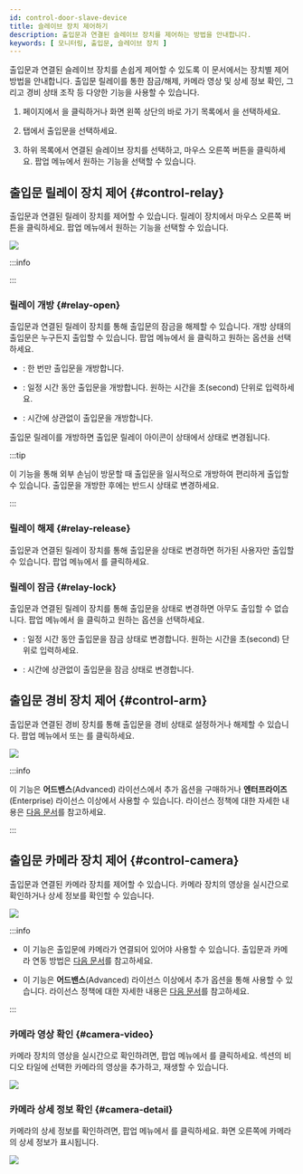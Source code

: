 ```yaml
---
id: control-door-slave-device
title: 슬레이브 장치 제어하기
description: 출입문과 연결된 슬레이브 장치를 제어하는 방법을 안내합니다.
keywords: [ 모니터링, 출입문, 슬레이브 장치 ]
---
```


출입문과 연결된 슬레이브 장치를 손쉽게 제어할 수 있도록 이 문서에서는 장치별 제어 방법을 안내합니다. 출입문 릴레이를 통한 잠금/해제, 카메라 영상 및 상세 정보 확인, 그리고 경비 상태 조작 등 다양한 기능을 사용할 수 있습니다.

1. <Cmd sid='shell.header.launcher' /> 페이지에서 <Cmd sid='shell.header.arena' />을 클릭하거나 화면 왼쪽 상단의 바로 가기 목록에서 <Cmd sid='shell.header.arena' />을 선택하세요. 

1. <Cmd sid='arena.tree.door.title' /> 탭에서 출입문을 선택하세요. 

1. 하위 목록에서 연결된 슬레이브 장치를 선택하고, 마우스 오른쪽 버튼을 클릭하세요. 팝업 메뉴에서 원하는 기능을 선택할 수 있습니다.


## 출입문 릴레이 장치 제어 {#control-relay}

출입문과 연결된 릴레이 장치를 제어할 수 있습니다. 릴레이 장치에서 마우스 오른쪽 버튼을 클릭하세요. 팝업 메뉴에서 원하는 기능을 선택할 수 있습니다.

<Image src='/img/biostarx-monitoring-door-relay-popup.png' />

:::info

<Glossary termid='relay'/>

:::

### 릴레이 개방 {#relay-open}

출입문과 연결된 릴레이 장치를 통해 출입문의 잠금을 해제할 수 있습니다. 개방 상태의 출입문은 누구든지 출입할 수 있습니다. 팝업 메뉴에서 <Cmd sid='arena.tree.contextMenu.unlock' />을 클릭하고 원하는 옵션을 선택하세요.

* <Cmd sid='arena.tree.contextMenu.unlockOnce' />: 한 번만 출입문을 개방합니다.

* <Cmd sid='arena.tree.contextMenu.unlockTimed' />: 일정 시간 동안 출입문을 개방합니다. 원하는 시간을 초(second) 단위로 입력하세요.

* <Cmd sid='arena.tree.contextMenu.unlockPermanent' />: 시간에 상관없이 출입문을 개방합니다.

출입문 릴레이를 개방하면 출입문 릴레이 아이콘이 <IcRelayLock /> 상태에서 <IcRelayUnlock /> 상태로 변경됩니다.

:::tip

이 기능을 통해 외부 손님이 방문할 때 출입문을 일시적으로 개방하여 편리하게 출입할 수 있습니다. 출입문을 개방한 후에는 반드시 <Cmd sid='arena.tree.contextMenu.normalize' /> 상태로 변경하세요.

:::

### 릴레이 해제 {#relay-release}

출입문과 연결된 릴레이 장치를 통해 출입문을 <Cmd sid='arena.tree.contextMenu.normalize' /> 상태로 변경하면 허가된 사용자만 출입할 수 있습니다. 팝업 메뉴에서 <Cmd sid='arena.tree.contextMenu.normalize' />를 클릭하세요. 

### 릴레이 잠금 {#relay-lock}

출입문과 연결된 릴레이 장치를 통해 출입문을 <Cmd sid='arena.tree.contextMenu.lock' /> 상태로 변경하면 아무도 출입할 수 없습니다. 팝업 메뉴에서 <Cmd sid='arena.tree.contextMenu.lock' />을 클릭하고 원하는 옵션을 선택하세요.

* <Cmd sid='arena.tree.contextMenu.unlockTimed' />: 일정 시간 동안 출입문을 잠금 상태로 변경합니다. 원하는 시간을 초(second) 단위로 입력하세요.

* <Cmd sid='arena.tree.contextMenu.lockPermanent' />: 시간에 상관없이 출입문을 잠금 상태로 변경합니다.


## 출입문 경비 장치 제어 {#control-arm}

출입문과 연결된 경비 장치를 통해 출입문을 경비 상태로 설정하거나 해제할 수 있습니다. 팝업 메뉴에서 <Cmd sid='arena.tree.contextMenu.arm' /> 또는 <Cmd sid='arena.tree.contextMenu.disarm' />를 클릭하세요.

<Image src='/img/biostarx-monitoring-door-arm-popup.png' className='none' />

:::info

이 기능은 **어드밴스**(Advanced) 라이선스에서 추가 옵션을 구매하거나 **엔터프라이즈**(Enterprise) 라이선스 이상에서 사용할 수 있습니다. 라이선스 정책에 대한 자세한 내용은 [다음 문서](licensing)를 참고하세요.

:::


## 출입문 카메라 장치 제어 {#control-camera}

출입문과 연결된 카메라 장치를 제어할 수 있습니다. 카메라 장치의 영상을 실시간으로 확인하거나 상세 정보를 확인할 수 있습니다.

<Image src='/img/biostarx-monitoring-door-camera-popup.png' />

:::info

* 이 기능은 출입문에 카메라가 연결되어 있어야 사용할 수 있습니다. 출입문과 카메라 연동 방법은 [다음 문서](settings-videos-rule)를 참고하세요.

* 이 기능은 **어드밴스**(Advanced) 라이선스 이상에서 추가 옵션을 통해 사용할 수 있습니다. 라이선스 정책에 대한 자세한 내용은 [다음 문서](licensing#features-add-ons)를 참고하세요.

:::

### 카메라 영상 확인 {#camera-video}

카메라 장치의 영상을 실시간으로 확인하려면, 팝업 메뉴에서 <Cmd sid='arena.tree.contextMenu.openVideo' />를 클릭하세요. <Cmd sid='shell.header.arena' /> 섹션의 비디오 타일에 선택한 카메라의 영상을 추가하고, 재생할 수 있습니다.

<Image src='/img/monitoring-door-camera-control-open-video.png' />

### 카메라 상세 정보 확인 {#camera-detail}

카메라의 상세 정보를 확인하려면, 팝업 메뉴에서 <Cmd sid='arena.tree.contextMenu.viewDetail' />를 클릭하세요. 화면 오른쪽에 카메라의 상세 정보가 표시됩니다.

<Image src='/img/biostarx-monitoring-door-camera-details.png' />